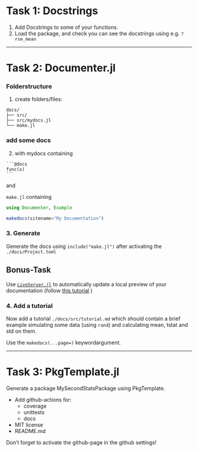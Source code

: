 # Task 1: Docstrings {#1}
1. Add Docstrings to some of your functions.
2. Load the package, and check you can see the docstrings using e.g. `?rse_mean`

-----

# Task 2: Documenter.jl {#1}
### Folderstructure
1. create folders/files:
```
docs/
├── src/
├── src/mydocs.jl
└── make.jl
```

### add some docs
2. with mydocs containing

````verbatim
```@docs 
func(x)
```
````

and

`make.jl` containing
```julia
using Documenter, Example

makedocs(sitename="My Documentation")
```

### 3. Generate
Generate the docs using `include("make.jl")` after activating the `./docs/Project.toml`

:::callout
## Bonus-Task
 Use [`LiveServer.jl`](https://github.com/tlienart/LiveServer.jl) to automatically update a local preview of your documentation (follow [this tutorial](https://github.com/tlienart/LiveServer.jl#serve-docs) )
:::

### 4. Add a tutorial
Now add a tutorial `./docs/src/tutorial.md` which should contain a brief example simulating some data (using `rand`) and calculating mean, tstat and std on them.

Use the `makedocs(...page=)` keywordargument.

----

# Task 3: PkgTemplate.jl {#3}
Generate a package MySecondStatsPackage using PkgTemplate. 

- Add github-actions for:
    - coverage
    - unittests
    - docs
- MIT license
- README.md

::: callout-tipp
   Don't forget to activate the github-page in the github settings!
:::
